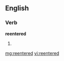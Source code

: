 ==English==

===Verb===
'''reentered'''

# {{past of|[[reenter]]}}

[[mg:reentered]]
[[vi:reentered]]